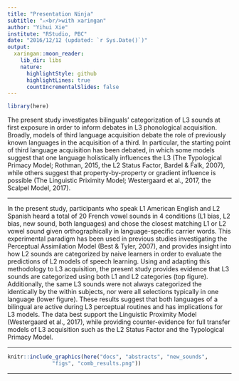 ```yaml
---
title: "Presentation Ninja"
subtitle: "⚔<br/>with xaringan"
author: "Yihui Xie"
institute: "RStudio, PBC"
date: "2016/12/12 (updated: `r Sys.Date()`)"
output:
  xaringan::moon_reader:
    lib_dir: libs
    nature:
      highlightStyle: github
      highlightLines: true
      countIncrementalSlides: false
---
```


```r
library(here)
```

The present study investigates bilinguals' categorization of L3 sounds at first exposure in order to inform debates in L3 phonological acquisition. Broadly, models of third language acquisition debate the role of previously known languages in the acquisition of a third. In particular, the starting point of third language acquisition has been debated, in which some models suggest that one language holistically influences the L3 (The Typological Primacy Model; Rothman, 2015, the L2 Status Factor, Bardel & Falk, 2007), while others suggest that property-by-property or gradient influence is possible (The Linguistic Priximity Model; Westergaard et al., 2017, the Scalpel Model, 2017). 

---

 In the present study, participants who speak L1 American English and L2 Spanish heard a total of 20 French vowel sounds in 4 conditions (L1 bias, L2 bias, new sound, both languages) and chose the closest matching L1 or L2 vowel sound given orthographically in language-specific carrier words. This experimental paradigm has been used in previous studies investigating the Perceptual Assimilation Model (Best & Tyler, 2007), and provides insight into how L2 sounds are categorized by naive learners in order to evaluate the predictions of L2 models of speech learning. Using and adapting this methodology to L3 acquisition, the present study provides evidence that L3 sounds are categorized using both L1 and L2 categories (top figure). Additionally, the same L3 sounds were not always categorized the identically by the within subjects, nor were all selections typically in one language (lower figure). These results suggest that both languages of a bilingual are active during L3 perceptual routines and has implications for L3 models. The data best support the Linguistic Proximity Model (Westergaard et al., 2017), while providing counter-evidence for full transfer models of L3 acquisition such as the L2 Status Factor and the Typological Primacy Model. 
 
---

\newpage
```r
knitr::include_graphics(here("docs", "abstracts", "new_sounds", 
              "figs", "comb_results.png"))
```

---